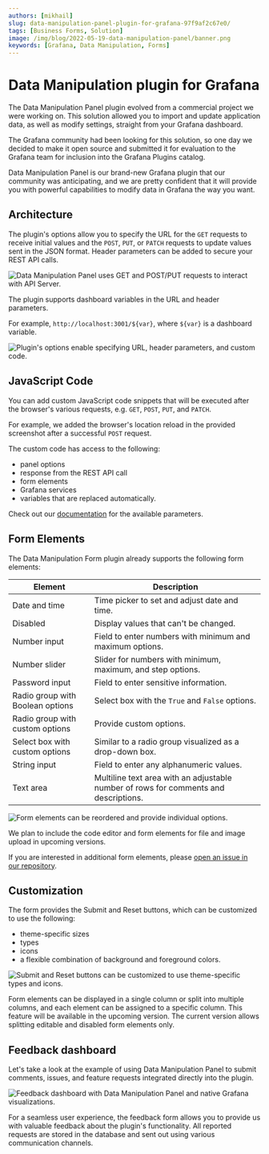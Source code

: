 ```yaml
---
authors: [mikhail]
slug: data-manipulation-panel-plugin-for-grafana-97f9af2c67e0/
tags: [Business Forms, Solution]
image: /img/blog/2022-05-19-data-manipulation-panel/banner.png
keywords: [Grafana, Data Manipulation, Forms]
---
```



# Data Manipulation plugin for Grafana

The Data Manipulation Panel plugin evolved from a commercial project we were working on. This solution allowed you to import and update application data, as well as modify settings, straight from your Grafana dashboard.

The Grafana community had been looking for this solution, so one day we decided to make it open source and submitted it for evaluation to the Grafana team for inclusion into the Grafana Plugins catalog.

Data Manipulation Panel is our brand-new Grafana plugin that our community was anticipating, and we are pretty confident that it will provide you with powerful capabilities to modify data in Grafana the way you want.

<Youtube
  id="DXALVG8GijM"
  title="Manual data entry and user input into dashboard."
/>

## Architecture

The plugin's options allow you to specify the URL for the `GET` requests to receive initial values and the `POST`, `PUT`, or `PATCH` requests to update values sent in the JSON format. Header parameters can be added to secure your REST API calls.

<Image
  title="Data Manipulation Panel uses GET and POST/PUT requests to interact with API Server."
  src="/img/blog/2022-05-19-data-manipulation-panel/form-api.png"
/>

The plugin supports dashboard variables in the URL and header parameters.

For example, `http://localhost:3001/${var}`, where `${var}` is a dashboard variable.

<Image
  title="Plugin's options enable specifying URL, header parameters, and custom code."
  src="/img/blog/2022-05-19-data-manipulation-panel/panel.png"
/>

## JavaScript Code

You can add custom JavaScript code snippets that will be executed after the browser's various requests, e.g. `GET`, `POST`, `PUT`, and `PATCH`.

For example, we added the browser's location reload in the provided screenshot after a successful `POST` request.

The custom code has access to the following:

- panel options
- response from the REST API call
- form elements
- Grafana services
- variables that are replaced automatically.

Check out our [documentation](/plugins/business-forms/code) for the available parameters.

## Form Elements

The Data Manipulation Form plugin already supports the following form elements:

| Element                          | Description                                                                          |
| -------------------------------- | ------------------------------------------------------------------------------------ |
| Date and time                    | Time picker to set and adjust date and time.                                         |
| Disabled                         | Display values that can't be changed.                                                |
| Number input                     | Field to enter numbers with minimum and maximum options.                             |
| Number slider                    | Slider for numbers with minimum, maximum, and step options.                          |
| Password input                   | Field to enter sensitive information.                                                |
| Radio group with Boolean options | Select box with the `True` and `False` options.                                      |
| Radio group with custom options  | Provide custom options.                                                              |
| Select box with custom options   | Similar to a radio group visualized as a drop-down box.                              |
| String input                     | Field to enter any alphanumeric values.                                              |
| Text area                        | Multiline text area with an adjustable number of rows for comments and descriptions. |

<Image
  title="Form elements can be reordered and provide individual options."
  src="/img/blog/2022-05-19-data-manipulation-panel/elements.png"
/>

We plan to include the code editor and form elements for file and image upload in upcoming versions.

If you are interested in additional form elements, please [open an issue in our repository](https://github.com/volkovlabs/business-forms).

## Customization

The form provides the Submit and Reset buttons, which can be customized to use the following:

- theme-specific sizes
- types
- icons
- a flexible combination of background and foreground colors.

<Image
  title="Submit and Reset buttons can be customized to use theme-specific types and icons."
  src="/img/blog/2022-05-19-data-manipulation-panel/buttons.png"
/>

Form elements can be displayed in a single column or split into multiple columns, and each element can be assigned to a specific column. This feature will be available in the upcoming version. The current version allows splitting editable and disabled form elements only.

## Feedback dashboard

Let's take a look at the example of using Data Manipulation Panel to submit comments, issues, and feature requests integrated directly into the plugin.

<Image
  title="Feedback dashboard with Data Manipulation Panel and native Grafana visualizations."
  src="/img/blog/2022-05-19-data-manipulation-panel/feedback.png"
/>

For a seamless user experience, the feedback form allows you to provide us with valuable feedback about the plugin's functionality. All reported requests are stored in the database and sent out using various communication channels.

<Feedback />
